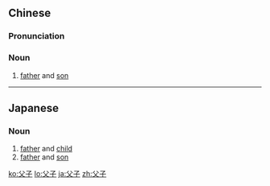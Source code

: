 ==Chinese==
{{zh-forms}}

===Pronunciation===
{{zh-pron
|m=fùzǐ
|c=fu6 zi2
|h=pfs=fu-chṳ́
|mn=hū-chú
|cat=n
}}

===Noun===
{{zh-noun}}

# {{lb|zh|literary}} [[father]] and [[son]]

----

==Japanese==
{{ja-kanjitab|父|子}}

===Noun===
{{ja-noun|ふし}}
# [[father]] and [[child]]
# [[father]] and [[son]]

[[ko:父子]]
[[lo:父子]]
[[ja:父子]]
[[zh:父子]]